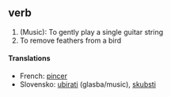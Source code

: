 ==verb==
#(Music): To gently play a single guitar string
#To remove feathers from a bird
====Translations====
*French: [[pincer]]
*Slovensko: [[ubirati]] (glasba/music), [[skubsti]]
